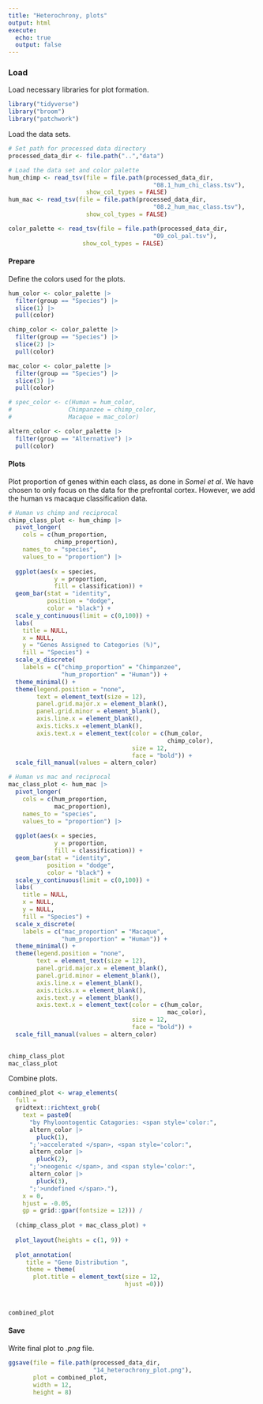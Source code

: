 ```yaml
---
title: "Heterochrony, plots"
output: html
execute:
  echo: true
  output: false
---
```


### Load

Load necessary libraries for plot formation.

```r
library("tidyverse")
library("broom")
library("patchwork")
```

Load the data sets.

```r
# Set path for processed data directory
processed_data_dir <- file.path("..","data")

# Load the data set and color palette
hum_chimp <- read_tsv(file = file.path(processed_data_dir,
                                         "08.1_hum_chi_class.tsv"),
                      show_col_types = FALSE)
hum_mac <- read_tsv(file = file.path(processed_data_dir,
                                         "08.2_hum_mac_class.tsv"),
                      show_col_types = FALSE)

color_palette <- read_tsv(file = file.path(processed_data_dir,
                                         "09_col_pal.tsv"),
                     show_col_types = FALSE)
```

#### Prepare

Define the colors used for the plots.

```r
hum_color <- color_palette |>
  filter(group == "Species") |>
  slice(1) |>
  pull(color)

chimp_color <- color_palette |>
  filter(group == "Species") |>
  slice(2) |>
  pull(color)

mac_color <- color_palette |>
  filter(group == "Species") |>
  slice(3) |>
  pull(color)

# spec_color <- c(Human = hum_color,
#                Chimpanzee = chimp_color,
#                Macaque = mac_color)

altern_color <- color_palette |>
  filter(group == "Alternative") |>
  pull(color)

```

#### Plots

Plot proportion of genes within each class, as done in *Somel et al*. We have chosen to only focus on the data for the prefrontal cortex. However, we add the human vs macaque classification data.

```r
# Human vs chimp and reciprocal
chimp_class_plot <- hum_chimp |>
  pivot_longer(
    cols = c(hum_proportion,
             chimp_proportion),
    names_to = "species",
    values_to = "proportion") |>
  
  ggplot(aes(x = species,
             y = proportion,
             fill = classification)) +
  geom_bar(stat = "identity",
           position = "dodge",
           color = "black") +
  scale_y_continuous(limit = c(0,100)) +
  labs(
    title = NULL,
    x = NULL,
    y = "Genes Assigned to Categories (%)",
    fill = "Species") +
  scale_x_discrete(
    labels = c("chimp_proportion" = "Chimpanzee",
               "hum_proportion" = "Human")) +
  theme_minimal() +
  theme(legend.position = "none",
        text = element_text(size = 12),
        panel.grid.major.x = element_blank(),
        panel.grid.minor = element_blank(),
        axis.line.x = element_blank(),
        axis.ticks.x =element_blank(),
        axis.text.x = element_text(color = c(hum_color,
                                             chimp_color),
                                   size = 12,
                                   face = "bold")) +
  scale_fill_manual(values = altern_color)

# Human vs mac and reciprocal
mac_class_plot <- hum_mac |>
  pivot_longer(
    cols = c(hum_proportion,
             mac_proportion),
    names_to = "species",
    values_to = "proportion") |>
  
  ggplot(aes(x = species,
             y = proportion,
             fill = classification)) +
  geom_bar(stat = "identity",
           position = "dodge",
           color = "black") +
  scale_y_continuous(limit = c(0,100)) +
  labs(
    title = NULL,
    x = NULL,
    y = NULL,
    fill = "Species") +
  scale_x_discrete(
    labels = c("mac_proportion" = "Macaque",
               "hum_proportion" = "Human")) +
  theme_minimal() +
  theme(legend.position = "none",
        text = element_text(size = 12),
        panel.grid.major.x = element_blank(),
        panel.grid.minor = element_blank(),
        axis.line.x = element_blank(),
        axis.ticks.x = element_blank(),
        axis.text.y = element_blank(),
        axis.text.x = element_text(color = c(hum_color,
                                             mac_color),
                                   size = 12,
                                   face = "bold")) +
  scale_fill_manual(values = altern_color)
  

chimp_class_plot
mac_class_plot
```

Combine plots.

```r
combined_plot <- wrap_elements(
  full =
  gridtext::richtext_grob(
    text = paste0(
      "by Phyloontogentic Catagories: <span style='color:",
      altern_color |>
        pluck(1),
      ";'>accelerated </span>, <span style='color:",
      altern_color |>
        pluck(2),
      ";'>neogenic </span>, and <span style='color:",
      altern_color |>
        pluck(3),
      ";'>undefined </span>."),
    x = 0,
    hjust = -0.05,
    gp = grid::gpar(fontsize = 12))) /
  
  (chimp_class_plot + mac_class_plot) +
  
  plot_layout(heights = c(1, 9)) +
  
  plot_annotation(
     title = "Gene Distribution ",
     theme = theme(
       plot.title = element_text(size = 12,
                                 hjust =0)))
  


combined_plot
```

#### Save

Write final plot to *.png* file.

```r
ggsave(file = file.path(processed_data_dir,
                        "14_heterochrony_plot.png"),
       plot = combined_plot,
       width = 12,
       height = 8)
```

